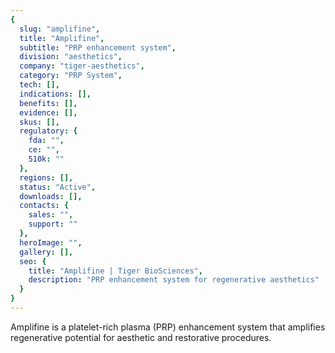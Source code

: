```yaml
---
{
  slug: "amplifine",
  title: "Amplifine",
  subtitle: "PRP enhancement system",
  division: "aesthetics",
  company: "tiger-aesthetics",
  category: "PRP System",
  tech: [],
  indications: [],
  benefits: [],
  evidence: [],
  skus: [],
  regulatory: {
    fda: "",
    ce: "",
    510k: ""
  },
  regions: [],
  status: "Active",
  downloads: [],
  contacts: {
    sales: "",
    support: ""
  },
  heroImage: "",
  gallery: [],
  seo: {
    title: "Amplifine | Tiger BioSciences",
    description: "PRP enhancement system for regenerative aesthetics"
  }
}
---
```

Amplifine is a platelet-rich plasma (PRP) enhancement system that amplifies regenerative potential for aesthetic and restorative procedures.

